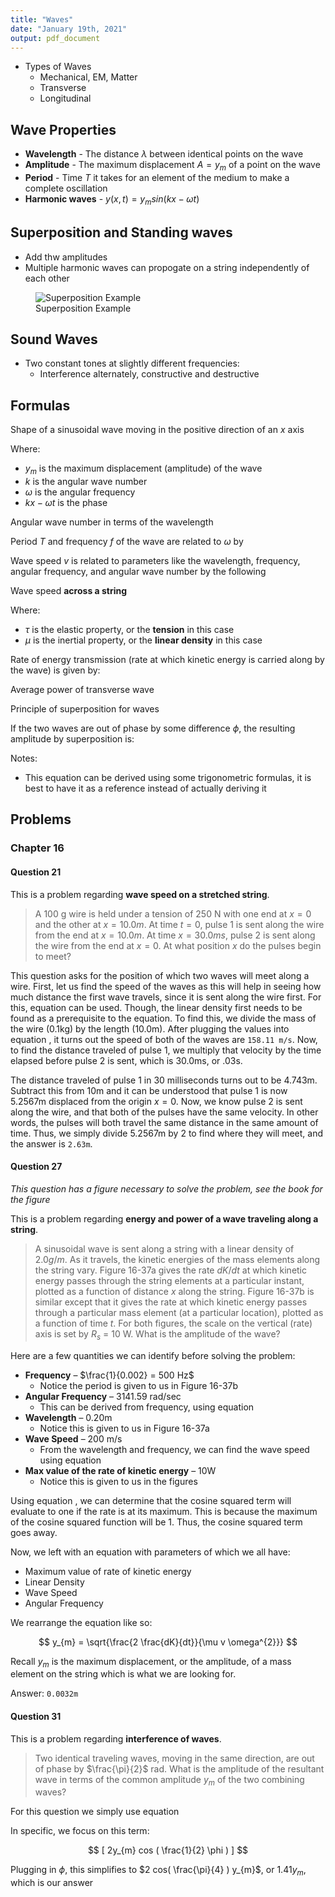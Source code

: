 ```yaml
---
title: "Waves"
date: "January 19th, 2021"
output: pdf_document
---
```


* Types of Waves
  * Mechanical, EM, Matter
  * Transverse
  * Longitudinal

## Wave Properties

* **Wavelength** - The distance $\lambda$ between identical points on the wave
* **Amplitude** - The maximum displacement $A = y_{m}$ of a point on the wave
* **Period** - Time $T$ it takes for an element of the medium to make a complete oscillation
* **Harmonic waves** - $y(x,t) = y_{m} sin(kx - \omega t)$

## Superposition and Standing waves

* Add thw amplitudes
* Multiple harmonic waves can propogate on a string independently of each other

![Superposition Example](../../../../img/superposition_stuff.png)

## Sound Waves

* Two constant tones at slightly different frequencies:
  * Interference alternately, constructive and destructive

## Formulas

Shape of a sinusoidal wave moving in the positive direction of an $x$ axis

\begin{equation}
    \label{eq:sine_shape}
    y(x, t) = y_{m} sin( kx - \omega t )
\end{equation}

Where:

* $y_{m}$ is the maximum displacement (amplitude) of the wave
* $k$ is the angular wave number
* $\omega$ is the angular frequency
* $kx - \omega t$ is the phase

Angular wave number in terms of the wavelength

\begin{equation}
    \label{eq:wave_number}
    k = \frac{2 \pi}{\lambda}
\end{equation}

Period $T$ and frequency $f$ of the wave are related to $\omega$ by

\begin{equation}
    \label{eq:frequency_omega}
    \frac{\omega}{2 \pi} = f = \frac{1}{T}
\end{equation}

Wave speed $v$ is related to parameters like the wavelength, frequency, angular frequency, and angular wave number by the following

\begin{equation}
    \label{eq:wave_speed}
    v = \frac{\omega}{k} = \frac{\lambda}{T} = \lambda f
\end{equation}

Wave speed **across a string**

\begin{equation}
    \label{eq:wave_speed_string}
    v = \sqrt{\frac{\tau}{\mu}}
\end{equation}

Where:

* $\tau$ is the elastic property, or the **tension** in this case
* $\mu$ is the inertial property, or the **linear density** in this case

Rate of energy transmission (rate at which kinetic energy is carried along by the wave) is given by:

\begin{equation}
    \label{eq:energy_transmission}
    \frac{dK}{dT} = \frac{1}{1} \mu v \omega^{2} y^{2}_{m} cos^{2}(kx - \omega t)
\end{equation}

Average power of transverse wave

\begin{equation}
    \label{eq:avg_power_transverse_1}
    P_{avg} = 2 (\frac{dK}{dt})_{avg}
\end{equation}

\begin{equation}
    \label{eq:avg_power_transverse_2}
    P_{avg} = \frac{1}{2} \mu v \omega^{2} y^{2}_{m}
\end{equation}

Principle of superposition for waves

\begin{equation}
    \label{eq:superposition_waves}
    y'(x,t) = y_{1}(x,t) + y_{2}(x,t)
\end{equation}

If the two waves are out of phase by some difference $\phi$, the resulting amplitude by superposition is:

\begin{equation}
    \label{eq:phase_diff_amplitude}
    y'(x,t) = [ 2y_{m} cos ( \frac{1}{2} \phi ) ] sin (kx - \omega t + \frac{1}{2} \phi )
\end{equation}

Notes:

* This equation can be derived using some trigonometric formulas, it is best to have it as a reference instead of actually deriving it


## Problems

### Chapter 16

#### Question 21

This is a problem regarding **wave speed on a stretched string**.

> A 100 g wire is held under a tension of 250 N with one end at $x=0$ and the other at $x = 10.0m$. At time $t = 0$, pulse 1 is sent along the wire from the end at $x = 10.0m$. At time $x = 30.0ms$, pulse 2 is sent along the wire from the end at $x = 0$. At what position $x$ do the pulses begin to meet?

This question asks for the position of which two waves will meet along a wire. First, let us find the speed of the waves as this will help in seeing how much distance the first wave travels, since it is sent along the wire first. For this, equation \ref{eq:wave_speed_string} can be used. Though, the linear density first needs to be found as a prerequisite to the equation. To find this, we divide the mass of the wire (0.1kg) by the length (10.0m). After plugging the values into equation \ref{eq:wave_speed_string}, it turns out the speed of both of the waves are `158.11 m/s`. Now, to find the distance traveled of pulse 1, we multiply that velocity by the time elapsed before pulse 2 is sent, which is 30.0ms, or .03s.

The distance traveled of pulse 1 in 30 milliseconds turns out to be 4.743m. Subtract this from 10m and it can be understood that pulse 1 is now 5.2567m displaced from the origin $x = 0$. Now, we know pulse 2 is sent along the wire, and that both of the pulses have the same velocity. In other words, the pulses will both travel the same distance in the same amount of time. Thus, we simply divide 5.2567m by 2 to find where they will meet, and the answer is `2.63m`.

#### Question 27

_This question has a figure necessary to solve the problem, see the book for the figure_

This is a problem regarding **energy and power of a wave traveling along a string**.

> A sinusoidal wave is sent along a string with a linear density of $2.0 g/m$. As it travels, the kinetic energies of the mass elements along the string vary. Figure 16-37a gives the rate $dK/dt$ at which kinetic energy passes through the string elements at a particular instant, plotted as a function of distance $x$ along the string. Figure 16-37b is similar except that it gives the rate at which kinetic energy passes through a particular mass element (at a particular location), plotted as a function of time $t$. For both figures, the scale on the vertical (rate) axis is set by $R_{s}$ = 10 W. What is the amplitude of the wave?

Here are a few quantities we can identify before solving the problem:

* **Frequency** -- $\frac{1}{0.002} = 500 Hz$
  * Notice the period is given to us in Figure 16-37b
* **Angular Frequency** -- 3141.59 rad/sec
  * This can be derived from frequency, using equation \ref{eq:frequency_omega}
* **Wavelength** -- 0.20m
  * Notice this is given to us in Figure 16-37a
* **Wave Speed** -- 200 m/s
  * From the wavelength and frequency, we can find the wave speed using equation \ref{eq:wave_speed}
* **Max value of the rate of kinetic energy** -- 10W
  * Notice this is given to us in the figures

Using equation \ref{eq:energy_transmission}, we can determine that the cosine squared term will evaluate to one if the rate is at its maximum. This is because the maximum of the cosine squared function will be 1. Thus, the cosine squared term goes away.

Now, we left with an equation with parameters of which we all have:

* Maximum value of rate of kinetic energy
* Linear Density
* Wave Speed
* Angular Frequency

We rearrange the equation like so:

$$
y_{m} = \sqrt{\frac{2 \frac{dK}{dt}}{\mu v \omega^{2}}}
$$

Recall $y_{m}$ is the maximum displacement, or the amplitude, of a mass element on the string which is what we are looking for.

Answer: `0.0032m`

#### Question 31

This is a problem regarding **interference of waves**.

> Two identical traveling waves, moving in the same direction, are out of phase by $\frac{\pi}{2}$ rad. What is the amplitude of the resultant wave in terms of the common amplitude $y_{m}$ of the two combining waves?

For this question we simply use equation \ref{eq:phase_diff_amplitude}

In specific, we focus on this term:

$$
[ 2y_{m} cos ( \frac{1}{2} \phi ) ]
$$

Plugging in $\phi$, this simplifies to $2 cos( \frac{\pi}{4} ) y_{m}$, or $1.41 y_{m}$, which is our answer
